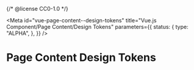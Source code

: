 {/* @license CC0-1.0 */}


<Meta
  id="vue-page-content--design-tokens"
  title="Vue.js Component/Page Content/Design Tokens"
  parameters={{
    status: {
      type: "ALPHA",
    },
  }}
/>

# Page Content Design Tokens

<ComponentTokensSection tokens={tokens} definition={tokensDefinitionPageContent} component="utrecht-page-content" />
